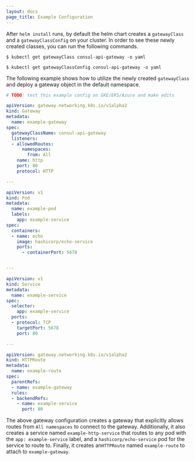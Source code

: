 ```yaml
---
layout: docs
page_title: Example Configuration
---
```


After `helm install` runs, by default the helm chart creates a `gatewayClass` and a `gatewayClassConfig` on your cluster. In order to see these newly created classes, you can run the following commands.

```shell-session
$ kubectl get gatewayClass consul-api-gateway -o yaml
```

```shell-session
$ kubectl get gatewayClassConfig consul-api-gateway -o yaml
```

The following example shows how to utilize the newly created `gatewayClass` and deploy a gateway object in the default namespace.

<CodeBlockConfig filename="example.yaml">

```yaml
# TODO: test this example config on GKE/EKS/Azure and make edits

apiVersion: gateway.networking.k8s.io/v1alpha2
kind: Gateway
metadata:
  name: example-gateway
spec:
  gatewayClassName: consul-api-gateway
  listeners:
  - allowedRoutes:
      namespaces:
        from: All
    name: http
    port: 80
    protocol: HTTP

---

apiVersion: v1
kind: Pod
metadata:
  name: example-pod
  labels:
    app: example-service
spec:
  containers:
  - name: echo
    image: hashicorp/echo-service
    ports:
      - containerPort: 5678


---

apiVersion: v1
kind: Service
metadata:
  name: example-service
spec:
  selector:
    app: example-service
  ports:
  - protocol: TCP
    targetPort: 5678
    port: 80

---

apiVersion: gateway.networking.k8s.io/v1alpha2
kind: HTTPRoute
metadata:
  name: example-route
spec:
  parentRefs:
  - name: example-gateway
  rules:
  - backendRefs:
    - name: example-service
      port: 80

```
</CodeBlockConfig>

The above gateway configuration creates a gateway that explicitly allows routes from `All namespaces` to connect to the gateway. Additionally, it also creates a service named `example-http-service` that routes to any pod with the `app: example-service` label, and a `hashicorp/echo-service` pod for the service to route to. Finally, it creates an`HTTPRoute` named `example-route` to attach to `example-gateway`.


